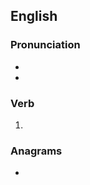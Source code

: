 ==English==

===Pronunciation===
* {{IPA|/ˈaʊtɡɹɔʊn/|lang=en}}
* {{rhymes|əʊn|lang=en}}

===Verb===
{{head|en|past participle}}

# {{past participle of|outgrow|lang=en|nocat=1}}

===Anagrams===
* {{anagrams|en|grown out}}